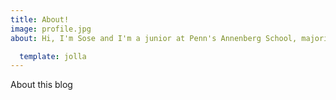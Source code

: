 ```yaml
---
title: About!
image: profile.jpg
about: Hi, I'm Sose and I'm a junior at Penn's Annenberg School, majoring in Communication with a concentration in data and network science. I also have minors in consumer psychology and history and plan on a career in corporate communications and marketing. COMM 4190 is the first class I've taken toward my concentration and these blogs show my growth with my first experiences using Github and Markdown. Read them to learn a bit about me and see my progress in this class!

  template: jolla 
---
```


About this blog

